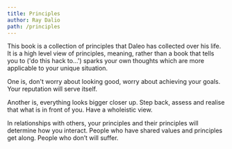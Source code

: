```yaml
---
title: Principles
author: Ray Dalio
path: /principles
---
```


This book is a collection of principles that
Daleo has collected over his life. It is a high level
view of principles, meaning, rather than a book that
tells you to ('do this hack to...') sparks your own
thoughts which are more applicable to your unique
situation.

One is, don't worry about looking good, worry
about achieving your goals. Your reputation will serve itself.

Another is, everything looks bigger closer up.
Step back, assess and realise that what is in front of you.
Have a wholeistic view.

In relationships with others, your principles and their principles
will determine how you interact.
People who have shared values and principles get along.
People who don’t will suffer.
